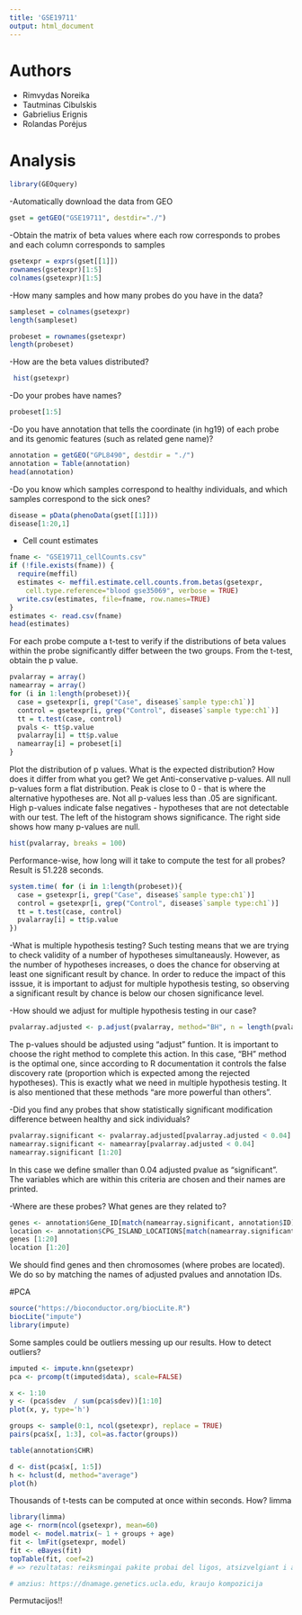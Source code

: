 ```yaml
---
title: 'GSE19711'
output: html_document
---
```


# Authors


- Rimvydas Noreika
- Tautminas Cibulskis
- Gabrielius Erignis
- Rolandas Porėjus


# Analysis

```r
library(GEOquery)
```

-Automatically download the data from GEO
```r
gset = getGEO("GSE19711", destdir="./")
```

-Obtain the matrix of beta values where each row corresponds to probes and each column corresponds to samples
```r
gsetexpr = exprs(gset[[1]])
rownames(gsetexpr)[1:5]
colnames(gsetexpr)[1:5]
```

-How many samples and how many probes do you have in the data?
```r
sampleset = colnames(gsetexpr)
length(sampleset)

probeset = rownames(gsetexpr)
length(probeset)
```

-How are the beta values distributed?
```r
 hist(gsetexpr)
```

-Do your probes have names?
```r
probeset[1:5]
```

-Do you have annotation that tells the coordinate (in hg19) of each probe and its genomic features (such as related gene name)?
```r
annotation = getGEO("GPL8490", destdir = "./")
annotation = Table(annotation)
head(annotation)
```

-Do you know which samples correspond to healthy individuals, and which samples correspond to the sick ones?
```r
disease = pData(phenoData(gset[[1]]))
disease[1:20,1]
```

- Cell count estimates
```r
fname <- "GSE19711_cellCounts.csv"
if (!file.exists(fname)) {
  require(meffil)
  estimates <- meffil.estimate.cell.counts.from.betas(gsetexpr, 
    cell.type.reference="blood gse35069", verbose = TRUE)
  write.csv(estimates, file=fname, row.names=TRUE)  
}
estimates <- read.csv(fname)
head(estimates)
```



For each probe compute a t-test to verify if the distributions of beta values within the probe significantly differ between the two groups. From the t-test, obtain the p value.
```r
pvalarray = array()
namearray = array()
for (i in 1:length(probeset)){
  case = gsetexpr[i, grep("Case", disease$`sample type:ch1`)]
  control = gsetexpr[i, grep("Control", disease$`sample type:ch1`)]
  tt = t.test(case, control)
  pvals <- tt$p.value
  pvalarray[i] = tt$p.value
  namearray[i] = probeset[i]
}
```

Plot the distribution of p values. What is the expected distribution? How does it differ from what you get?
We get Anti-conservative p-values. All null p-values form a flat distribution. Peak is close to 0 - that is where the alternative hypotheses are. Not all p-values less than .05 are significant. High p-values indicate false negatives - hypotheses that are not detectable with our test. The left of the histogram shows significance. The right side shows how many p-values are null.

```r
hist(pvalarray, breaks = 100)
```
Performance-wise, how long will it take to compute the test for all probes?
Result is 51.228 seconds.

```r
system.time( for (i in 1:length(probeset)){
  case = gsetexpr[i, grep("Case", disease$`sample type:ch1`)]
  control = gsetexpr[i, grep("Control", disease$`sample type:ch1`)]
  tt = t.test(case, control)
  pvalarray[i] = tt$p.value
})
```

-What is multiple hypothesis testing?
Such testing means that we are trying to check validity of a number of hypotheses simultaneausly. However, as the number of hypotheses increases, o does the chance for observing at least one significant result by chance. In order to reduce the impact of this isssue, it is important to adjust for multiple hypothesis testing, so observing a significant result by chance is below our chosen significance level.

-How should we adjust for multiple hypothesis testing in our case?
```r
pvalarray.adjusted <- p.adjust(pvalarray, method="BH", n = length(pvalarray))
```
The p-values should be adjusted using "adjust" funtion. It is important to choose the right method to complete this action. In this case, "BH" method is the optimal one, since according to R documentation it controls the false discovery rate (proportion which is expected among the rejected hypotheses). This is exactly what we need in multiple hypothesis testing. It is also mentioned that these methods "are more powerful than others".

-Did you find any probes that show statistically significant modification difference between healthy and sick individuals?
```r
pvalarray.significant <- pvalarray.adjusted[pvalarray.adjusted < 0.04]
namearray.significant <- namearray[pvalarray.adjusted < 0.04]
namearray.significant [1:20]
```
In this case we define smaller than 0.04 adjusted pvalue as "significant". The variables which are within this criteria are chosen and their names are printed. 

-Where are these probes? What genes are they related to?
```r
genes <- annotation$Gene_ID[match(namearray.significant, annotation$ID)]
location <- annotation$CPG_ISLAND_LOCATIONS[match(namearray.significant, annotation$ID)]
genes [1:20]
location [1:20]
```
We should find genes and then chromosomes (where probes are located). We do so by matching the names of adjusted pvalues and annotation IDs.

#PCA

```r
source("https://bioconductor.org/biocLite.R")
biocLite("impute")
library(impute)
```

Some samples could be outliers messing up our results. How to detect outliers?
```r
imputed <- impute.knn(gsetexpr)
pca <- prcomp(t(imputed$data), scale=FALSE)

x <- 1:10
y <- (pca$sdev  / sum(pca$sdev))[1:10]
plot(x, y, type='h')

groups <- sample(0:1, ncol(gsetexpr), replace = TRUE)
pairs(pca$x[, 1:3], col=as.factor(groups))

table(annotation$CHR)

d <- dist(pca$x[, 1:5])
h <- hclust(d, method="average")
plot(h)
```

Thousands of t-tests can be computed at once within seconds. How? limma
```r
library(limma)
age <- rnorm(ncol(gsetexpr), mean=60)
model <- model.matrix(~ 1 + groups + age)
fit <- lmFit(gsetexpr, model)
fit <- eBayes(fit)
topTable(fit, coef=2)
# => rezultatas: reiksmingai pakite probai del ligos, atsizvelgiant i amziaus ir lyties skirtumus!

# amzius: https://dnamage.genetics.ucla.edu, kraujo kompozicija
```

Permutacijos!!
```r


```

